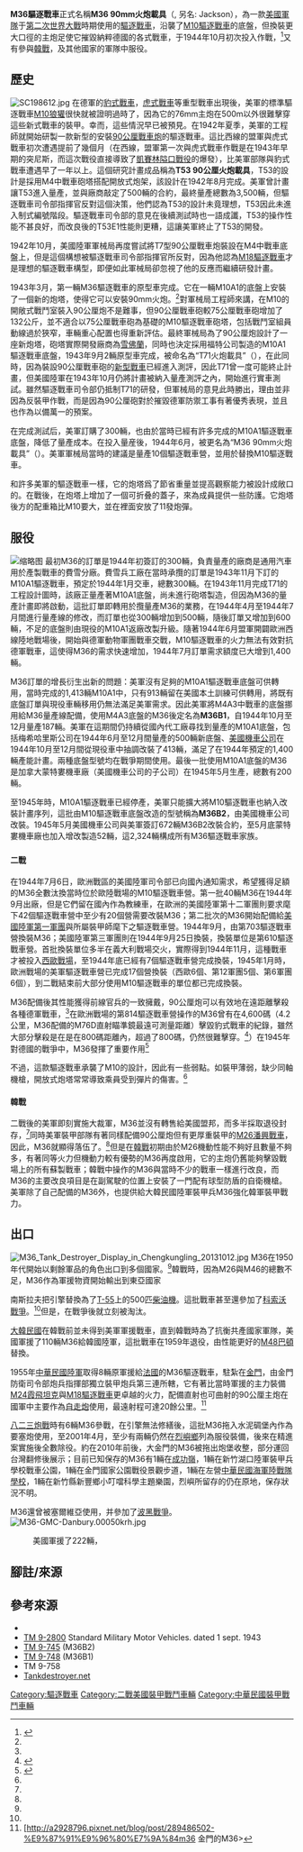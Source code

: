 {{redirect2|M36|御夫座星團|M36 (疏散星团)}}
{{noteTA|1=zh-tw:傑克森;zh-cn:杰克逊;zh-hk:積遜;
|2=zh-tw:韓戰;zh-cn:朝鲜战争;zh-hk:朝鮮戰爭;
}}
{{Infobox Weapon
|name= '''M36 90mm火炮載具'''
|image= File:American tank destroyers.jpg|[[突出部之役|突出部之役]]中的M36傑克遜
|image_size= 300px|[[突出部之役|突出部之役]]中的M36傑克遜
|origin= {{flag|USA|1912}}
|type= [[驱逐战车|驱逐战车]]
|is_vehicle=yes
|service= 
|used_by=
|wars= [[第二次世界大战|第二次世界大战]]、[[朝鲜战争|朝鲜战争]]、[[八二三砲战|八二三砲战]]、[[中印边境战争|中印边境战争]]、[[第二次印巴战争|第二次印巴战争]]、[[克罗地亚战争|克罗地亚战争]]、[[波斯尼亚战争|波斯尼亚战争]]
|            crew=5名
|          length=7.46m（含主炮）<br/>5.97m（不含主炮）
|           width=3.05m
|          height=3.28m
|          weight=29吨
|          armour=9-108mm
|          number built= {{2324}}
|         primary_armament=[[M1_90公釐砲#.E8.A1.8D.E7.94.9F.E5.9E.8B|90mm M3 L/53 反坦克炮]]<br/>备弹47发
|       secondary_armament=[[.50_BMG|.50 cal]] [[白朗寧M2重機槍#M2.E8.A1.8D.E7.94.9F.E5.9E.8B|勃朗宁 M2HB机枪]]<br>备弹1000发
|          engine=[[福特|福特]] GAA V-8 [[汽油发动机|汽油发动机]]
|    engine_power=450 hp (336 kW)
|      suspension=钢板弹簧（VVSS）
|      speed=42 km/h（道路）
|transmission=5档+1退档<br>同步变速箱
|        pw_ratio=15.5 hp/t
|           vehicle_range=240公里（道路）
|fuel_capacity=192加仑
}}

'''M36驅逐戰車'''正式名稱'''M36 90mm火炮載具'''（{{lang-en|90 mm Gun Motor Carriage M36}}, 另名: Jackson），為一款[[美國軍隊|美國軍隊]]于[[第二次世界大戰|第二次世界大戰]]時期使用的[[驅逐戰車|驅逐戰車]]，沿襲了[[M10驅逐戰車|M10驅逐戰車]]的底盤，但換裝更大口徑的主炮足使它摧毀納粹德國的各式戰車，于1944年10月初次投入作戰，<ref name=R1>{{Cite book | author=Steven Zaloga | title=US Tank and Tank Destroyer Battalions in the ETO 1944-45 | ISBN = 9781472800015 |pages= pp.15}}</ref>又有參與[[韓戰|韓戰]]，及其他國家的軍隊中服役。

==歷史==
[[Image:SC198612.jpg|left]]
在德軍的[[豹式戰車|豹式戰車]]，[[虎式戰車|虎式戰車]]等重型戰車出現後，美軍的標準驅逐戰車[[M10驅逐戰車|M10狼獾]]很快就被證明過時了，因為它的76mm主炮在500m以外很難擊穿這些新式戰車的裝甲。幸而，這些情況早已被預見。在1942年夏季，美軍的工程師就開始研製一款新型的安裝[[M1_90公釐砲|90公厘戰車炮]]的驅逐戰車。這比西線的盟軍與虎式戰車初次遭遇提前了幾個月（在西線，盟軍第一次與虎式戰車作戰是在1943年早期的突尼斯，而這次戰役直接導致了[[凱賽林隘口戰役|凱賽林隘口戰役]]的爆發），比美軍部隊與豹式戰車遭遇早了一年以上。這個研究計畫成品稱為'''T53 90公厘火炮載具'''，T53的設計是採用M4中戰車砲塔搭配開放式炮架，該設計在1942年8月完成。美軍曾計畫讓T53進入量產，並與廠商敲定了500輛的合約，最終量產總數為3,500輛，但驅逐戰車司令部指揮官反對這個決策，他們認為T53的設計未竟理想，T53因此未進入制式編號階段。驅逐戰車司令部的意見在後續測試時也一語成讖，T53的操作性能不甚良好，而改良後的T53E1性能則更糟，這讓美軍終止了T53的開發。

1942年10月，美國陸軍軍械局再度嘗試將T7型90公厘戰車炮裝設在M4中戰車底盤上，但是這個構想被驅逐戰車司令部指揮官{{link-en|安德魯·戴維斯·布魯斯|Andrew Davis Bruce}}所反對，因為他認為[[M18驅逐戰車|M18驅逐戰車]]才是理想的驅逐戰車構型，即便如此軍械局卻忽視了他的反應而繼續研發計畫。

1943年3月，第一輛M36驅逐戰車的原型車完成。它在一輛M10A1的底盤上安裝了一個新的炮塔，使得它可以安裝90mm火炮。<ref name=R1/>對軍械局工程師來講，在M10的開敞式戰鬥室裝入90公厘炮不是難事，但90公厘戰車砲較75公厘戰車砲增加了132公斤，並不適合以75公厘戰車砲為基礎的M10驅逐戰車砲塔，包括戰鬥室組員動線過於狹窄，車輛重心配置也得重新評估。最終軍械局為了90公厘炮設計了一座新炮塔，砲塔實際開發廠商為[[雪佛蘭|雪佛蘭]]，同時也決定採用福特公司製造的M10A1驅逐戰車底盤，1943年9月2輛原型車完成，被命名為“T71火炮載具”（{{lang-en|''T71 Gun Motor Carriage''}}），在此同時，因為裝設90公厘戰車砲的[[M26潘興戰車|新型戰車]]已經進入測評，因此T71曾一度可能終止計畫，但美國陸軍在1943年10月仍將計畫被納入量產測評之內，開始進行實車測試。雖然驅逐戰車司令部仍抵制T71的研發，但軍械局的意見此時勝出，理由並非因為反裝甲作戰，而是因為90公厘砲對於摧毀德軍防禦工事有著優秀表現，並且也作為以備萬一的預案。

在完成測試后，美軍訂購了300輛，也由於當時已經有許多完成的M10A1驅逐戰車底盤，降低了量產成本。在投入量産後，1944年6月，被更名為“M36 90mm火炮載具”（{{lang-en|90 mm Gun Motor Carriage M36}}）。美軍軍械局當時的建議是量產10個驅逐戰車營，並用於替換M10驅逐戰車。

和許多美軍的驅逐戰車一樣，它的炮塔爲了節省重量並提高觀察能力被設計成敞口的。在戰後，在炮塔上增加了一個可折叠的蓋子，來為成員提供一些防護。它炮塔後方的配重箱比M10要大，並在裡面安放了11發炮彈。

==服役==
[[File:M36-GMC-Danbury.0004zx4t.jpg|缩略图]]
最初M36的訂單是1944年初簽訂的300輛，負責量產的廠商是通用汽車用於產製戰車的費雪分廠。費雪兵工廠在當時承攬的訂單是1943年11月下訂的M10A1驅逐戰車，預定於1944年1月交車，總數300輛。在1943年11月完成T71的工程設計圖時，該廠正量產著M10A1底盤，尚未進行砲塔製造，但因為M36的量產計畫即將啟動，這批訂單即轉用於攬量產M36的業務，在1944年4月至1944年7月間進行量產線的修改，而訂單也從300輛增加到500輛，隨後訂單又增加到600輛，不足的底盤則由現役的M10A1返廠改製升級。隨著1944年6月盟軍開闢歐洲西線陸地戰場後，開始與德軍動物軍團戰車交戰，M10驅逐戰車的火力無法有效對抗德軍戰車，這使得M36的需求快速增加，1944年7月訂單需求額度已大增到1,400輛。

M36訂單的增長衍生出新的問題：美軍沒有足夠的M10A1驅逐戰車底盤可供轉用，當時完成的1,413輛M10A1中，只有913輛留在美國本土訓練可供轉用，將既有底盤訂單與現役車輛移用仍無法滿足美軍需求。因此美軍將M4A3中戰車的底盤挪用給M36量產線配備，使用M4A3底盤的M36後定名為'''M36B1'''，自1944年10月至12月量產187輛。美軍在這期間仍持續從國內代工廠尋找到量產的M10A1底盤，包括梅希哈里斯公司在1944年6月至12月間量產的500輛新底盤、[[美國機車公司|美國機車公司]]在1944年10月至12月間從現役車中抽調改裝了413輛，滿足了在1944年預定的1,400輛產能計畫。兩種底盤型號均在戰爭期間使用。最後一批使用M10A1底盤的M36是加拿大蒙特婁機車廠（美國機車公司的子公司）在1945年5月生產，總數有200輛。

至1945年時，M10A1驅逐戰車已經停產，美軍只能擴大將M10驅逐戰車也納入改裝計畫序列，這批由M10驅逐戰車底盤改造的型號稱為'''M36B2'''，由美國機車公司改裝。1945年5月美國機車公司與美軍簽訂672輛M36B2改裝合約，至5月底蒙特婁機車廠也加入增改製造52輛，這2,324輛構成所有M36驅逐戰車家族。

==={{USA}}===
====二戰====
在1944年7月6日，歐洲戰區的美國陸軍司令部已向國內通知需求，希望獲得足額的M36全數汰換當時位於歐陸戰場的M10驅逐戰車營。第一批40輛M36在1944年9月出廠，但是它們留在國內作為教練車，在歐洲的美國陸軍第十二軍團則要求麾下42個驅逐戰車營中至少有20個營需要改裝M36；第二批次的M36開始配備給[[美國陸軍第一軍團|美國陸軍第一軍團]]與{{link-en|美國陸軍第九軍團|Ninth United States Army}}所屬裝甲師麾下之驅逐戰車營。1944年9月，由第703驅逐戰車營換裝M36；美國陸軍第三軍團則在1944年9月25日換裝，換裝單位是第610驅逐戰車營。首批換裝單位多半在義大利戰場交火，實際得到1944年11月，這種戰車才被投入[[第二次世界大戰歐洲戰場|西歐戰場]]，至1944年底已經有7個驅逐戰車營完成換裝，1945年1月時，歐洲戰場的美軍驅逐戰車營已完成17個營換裝（西歐6個、第12軍團5個、第6軍團6個），到二戰結束前大部分使用M10驅逐戰車的單位都已完成換裝。

M36配備後其性能獲得前線官兵的一致擁戴，90公厘炮可以有效地在遠距離擊殺各種德軍戰車，<ref name=R1/>在歐洲戰場的第814驅逐戰車營操作的M36曾有在4,600碼（4.2公里，M36配備的M76D直射瞄準鏡最遠可測量距離）擊毀豹式戰車的紀錄，雖然大部分擊殺是在是在800碼距離內，超過了800碼，仍然很難擊穿。<ref name=R3>{{Cite book | author=Michael Green, Gladys Green| title =Weapons of Patton's Armies | ISBN = 9781610607742|pages=pp.1}}</ref>）在1945年對德國的戰爭中，M36發揮了重要作用<ref name=R2>{{Cite book | author=Steven Zaloga | title =M10 and M36 Tank Destroyers 1942-53 | ISBN =9781782002376|pages=pp.1}}</ref>

不過，這款驅逐戰車承襲了M10的設計，因此有一些弱點。如裝甲薄弱，缺少同軸機槍，開放式炮塔常常導致乘員受到彈片的傷害。<ref name=R3/>
{{external media | image1 = [http://www.flickr.com/photos/alexandertheus/1442411809/ M36 with ball mounted machine gun on co-driver's side] }}

====韓戰====
二戰後的美軍即刻實施大裁軍，M36並沒有轉售給美國盟邦，而多半採取退役封存，<ref name=R2/>同時美軍裝甲部隊有著同樣配備90公厘炮但有更厚重裝甲的[[M26潘興戰車|M26潘興戰車]]，因此，M36就顯得落伍了。<ref name=R3/>但是在[[韓戰|韓戰]]初期由於M26機動性能不夠好且數量不夠多，有著同等火力但機動力較有優勢的M36再度啟用，它的主炮仍舊能夠擊毀戰場上的所有蘇製戰車；韓戰中操作的M36與當時不少的戰車一樣進行改良，而M36的主要改良項目是在副駕駛的位置上安裝了一門配有球型防盾的自衛機槍。美軍除了自己配備的M36外，也提供給大韓民國陸軍裝甲兵M36強化韓軍裝甲戰力。

==出口==
[[File:M36_Tank_Destroyer_Display_in_Chengkungling_20131012.jpg|right]]
M36在1950年代開始以剩餘軍品的角色出口到多個國家。<ref name=R2/>韓戰時，因為M26與M46的總數不足，M36作為軍援物資開始輸出到東亞國家
;{{Flag|南斯拉夫}}
南斯拉夫把引擎替換為了[[T-55|T-55]]上的500匹[[柴油機|柴油機]]。這批戰車甚至還參加了[[科索沃戰爭|科索沃戰爭]]。<ref name=R2/>但是，在戰爭後就立刻被淘汰。
;{{KOR}}
[[大韓民國|大韓民國]]在韓戰前並未得到美軍軍援戰車，直到韓戰時為了抗衡共產國家軍隊，美國軍援了110輛M36給韓國陸軍，這批戰車在1959年退役，由性能更好的[[M48巴頓|M48巴頓]]替換。
;{{ROC}}
1955年[[中華民國陸軍|中華民國陸軍]]取得8輛原軍援給[[法國|法國]]的M36驅逐戰車，駐紮在[[金門|金門]]，由金門防衛司令部炮兵指揮部獨立裝甲炮兵第三連所轄，它有著比當時軍援的主力裝備[[M24霞飛坦克|M24霞飛坦克]]與[[M18驅逐戰車|M18驅逐戰車]]更卓越的火力，配備直射也可曲射的90公厘主炮在國軍中主要作為[[自走炮|自走炮]]使用，最遠射程可達20餘公里。<ref>[http://a2928796.pixnet.net/blog/post/289486502-%E9%87%91%E9%96%80%E7%9A%84m36 {{Wayback|url=http://a2928796.pixnet.net/blog/post/289486502-%E9%87%91%E9%96%80%E7%9A%84m36 |date=20200928100252 }} 金門的M36></ref>

[[八二三炮戰|八二三炮戰]]時有6輛M36參戰，在引擎無法修繕後，這批M36拖入水泥碉堡內作為要塞炮使用，至2001年4月，至少有兩輛仍然在[[烈嶼鄉|烈嶼鄉]]列為服役裝備，後來在精進案實施後全數除役。約在2010年前後，大金門的M36被拖出炮堡收整，部分運回台灣翻修後展示；目前已知保存的M36有1輛在[[成功嶺|成功嶺]]，1輛在新竹湖口陸軍裝甲兵學校戰車公園，1輛在金門國家公園戰役景觀步道，1輛在左營[[中華民國海軍陸戰隊學校|中華民國海軍陸戰隊學校]]，1輛在新竹縣新豐鄉小叮噹科學主題樂園，烈嶼所留存的仍在原地，保存狀況不明。
;{{SER}}
M36還曾被塞爾維亞使用，并參加了[[波黑戰爭|波黑戰爭]]。
[[Image:M36-GMC-Danbury.00050krh.jpg|right]]
;{{TUR}}
:美國軍援了222輛，
==腳註/來源==
{{reflist}}

==參考來源==
*{{cite book |url=http://www.wwiivehicles.com/usa/tank-destroyers/m36.asp |work=World War II Vehicles, Tanks, and Airplanes |title=United States' M36, M36B1, M36B2 Tank Destroyers |access-date=2013-12-22 |archive-url=https://web.archive.org/web/20071215094244/http://www.wwiivehicles.com/usa/tank-destroyers/m36.asp |archive-date=2007-12-15 |dead-url=yes }}
* [http://www.scribd.com/doc/140198120/TM-9-2800-1943-STANDARD-MILITARY-MOTOR-VEHICLES-1-SEPTEMBER-1943 TM 9-2800] {{Wayback|url=http://www.scribd.com/doc/140198120/TM-9-2800-1943-STANDARD-MILITARY-MOTOR-VEHICLES-1-SEPTEMBER-1943 |date=20160330085231 }} Standard Military Motor Vehicles. dated 1 sept. 1943
* [http://www.scribd.com/doc/151879853/TM-9-745-90MM-MOTOR-GUN-CARRIAGE-M36B2 TM 9-745] {{Wayback|url=http://www.scribd.com/doc/151879853/TM-9-745-90MM-MOTOR-GUN-CARRIAGE-M36B2 |date=20160603061948 }} (M36B2)
* [http://www.scribd.com/doc/164860820/TM-9-748-90-MM-GUN-MOTOR-CARRIAGE-M36B1-1945 TM 9-748] {{Wayback|url=http://www.scribd.com/doc/164860820/TM-9-748-90-MM-GUN-MOTOR-CARRIAGE-M36B1-1945 |date=20160306210227 }} (M36B1)
* TM 9-758
* [http://tankdestroyer.net/ Tankdestroyer.net] {{Wayback|url=http://tankdestroyer.net/ |date=20210202191321 }} 

{{二次大戰美軍AFVs}}
{{中華民國（臺灣）裝甲戰斗車輛}}

[[Category:驅逐戰車|Category:驅逐戰車]]
[[Category:二戰美國裝甲戰鬥車輛|Category:二戰美國裝甲戰鬥車輛]]
[[Category:中華民國裝甲戰鬥車輛|Category:中華民國裝甲戰鬥車輛]]